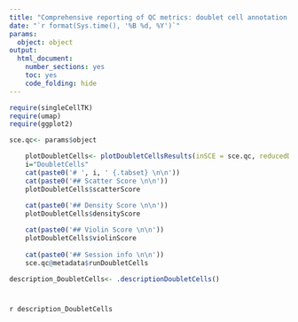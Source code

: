 ```yaml
---
title: "Comprehensive reporting of QC metrics: doublet cell annotation using scran doublet??ell"
date: "`r format(Sys.time(), '%B %d, %Y')`"
params: 
  object: object
output:
  html_document:
    number_sections: yes
    toc: yes
    code_folding: hide
---
```


```r
require(singleCellTK)
require(umap)
require(ggplot2)
```

```r
sce.qc<- params$object
```

```r
    plotDoubletCells<- plotDoubletCellsResults(inSCE = sce.qc, reducedDimName = "UMAP")
    i="DoubletCells"
    cat(paste0('# ', i, ' {.tabset} \n\n'))
    cat(paste0('## Scatter Score \n\n'))
    plotDoubletCells$scatterScore
   
    cat(paste0('## Density Score \n\n'))
    plotDoubletCells$densityScore

    cat(paste0('## Violin Score \n\n'))
    plotDoubletCells$violinScore
    
    cat(paste0('## Session info \n\n'))
    sce.qc@metadata$runDoubletCells
```

```r
description_DoubletCells<- .descriptionDoubletCells()
```

# {.unlisted .unnumbered .toc-ignore}
`r description_DoubletCells`
